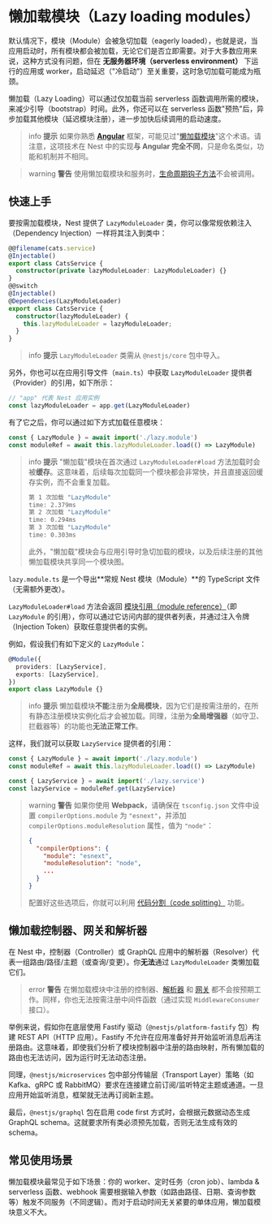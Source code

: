 # 懒加载模块（Lazy loading modules）

默认情况下，模块（Module）会被急切加载（eagerly loaded），也就是说，当应用启动时，所有模块都会被加载，无论它们是否立即需要。对于大多数应用来说，这种方式没有问题，但在 **无服务器环境（serverless environment）** 下运行的应用或 worker，启动延迟（"冷启动"）至关重要，这时急切加载可能成为瓶颈。

懒加载（Lazy Loading）可以通过仅加载当前 serverless 函数调用所需的模块，来减少引导（bootstrap）时间。此外，你还可以在 serverless 函数"预热"后，异步加载其他模块（延迟模块注册），进一步加快后续调用的启动速度。

> info **提示** 如果你熟悉 **[Angular](https://angular.dev/)** 框架，可能见过"[懒加载模块](https://angular.dev/guide/ngmodules/lazy-loading#lazy-loading-basics)"这个术语。请注意，这项技术在 Nest 中的实现**与 Angular 完全不同**，只是命名类似，功能和机制并不相同。

> warning **警告** 使用懒加载模块和服务时，[生命周期钩子方法](https://docs.nestjs.com/fundamentals/lifecycle-events)不会被调用。

## 快速上手

要按需加载模块，Nest 提供了 `LazyModuleLoader` 类，你可以像常规依赖注入（Dependency Injection）一样将其注入到类中：

```ts
@@filename(cats.service)
@Injectable()
export class CatsService {
  constructor(private lazyModuleLoader: LazyModuleLoader) {}
}
@@switch
@Injectable()
@Dependencies(LazyModuleLoader)
export class CatsService {
  constructor(lazyModuleLoader) {
    this.lazyModuleLoader = lazyModuleLoader;
  }
}
```

> info **提示** `LazyModuleLoader` 类需从 `@nestjs/core` 包中导入。

另外，你也可以在应用引导文件（`main.ts`）中获取 `LazyModuleLoader` 提供者（Provider）的引用，如下所示：

```ts
// "app" 代表 Nest 应用实例
const lazyModuleLoader = app.get(LazyModuleLoader)
```

有了它之后，你可以通过如下方式加载任意模块：

```ts
const { LazyModule } = await import('./lazy.module')
const moduleRef = await this.lazyModuleLoader.load(() => LazyModule)
```

> info **提示** "懒加载"模块在首次通过 `LazyModuleLoader#load` 方法加载时会被**缓存**。这意味着，后续每次加载同一个模块都会非常快，并且直接返回缓存实例，而不会重复加载。
>
> ```bash
> 第 1 次加载 "LazyModule"
> time: 2.379ms
> 第 2 次加载 "LazyModule"
> time: 0.294ms
> 第 3 次加载 "LazyModule"
> time: 0.303ms
> ```
>
> 此外，"懒加载"模块会与应用引导时急切加载的模块，以及后续注册的其他懒加载模块共享同一个模块图。

`lazy.module.ts` 是一个导出**常规 Nest 模块（Module）**的 TypeScript 文件（无需额外更改）。

`LazyModuleLoader#load` 方法会返回 [模块引用（module reference）](/fundamentals/module-ref)（即 `LazyModule` 的引用），你可以通过它访问内部的提供者列表，并通过注入令牌（Injection Token）获取任意提供者的实例。

例如，假设我们有如下定义的 `LazyModule`：

```ts
@Module({
  providers: [LazyService],
  exports: [LazyService],
})
export class LazyModule {}
```

> info **提示** 懒加载模块**不能**注册为**全局模块**，因为它们是按需注册的，在所有静态注册模块实例化后才会被加载。同理，注册为**全局增强器**（如守卫、拦截器等）的功能也**无法正常工作**。

这样，我们就可以获取 `LazyService` 提供者的引用：

```ts
const { LazyModule } = await import('./lazy.module')
const moduleRef = await this.lazyModuleLoader.load(() => LazyModule)

const { LazyService } = await import('./lazy.service')
const lazyService = moduleRef.get(LazyService)
```

> warning **警告** 如果你使用 **Webpack**，请确保在 `tsconfig.json` 文件中设置 `compilerOptions.module` 为 `"esnext"`，并添加 `compilerOptions.moduleResolution` 属性，值为 `"node"`：
>
> ```json
> {
>   "compilerOptions": {
>     "module": "esnext",
>     "moduleResolution": "node",
>     ...
>   }
> }
> ```
>
> 配置好这些选项后，你就可以利用 [代码分割（code splitting）](https://webpack.js.org/guides/code-splitting/) 功能。

## 懒加载控制器、网关和解析器

在 Nest 中，控制器（Controller）或 GraphQL 应用中的解析器（Resolver）代表一组路由/路径/主题（或查询/变更）。你**无法**通过 `LazyModuleLoader` 类懒加载它们。

> error **警告** 在懒加载模块中注册的控制器、[解析器](/graphql/resolvers) 和 [网关](/websockets/gateways) 都不会按预期工作。同样，你也无法按需注册中间件函数（通过实现 `MiddlewareConsumer` 接口）。

举例来说，假如你在底层使用 Fastify 驱动（`@nestjs/platform-fastify` 包）构建 REST API（HTTP 应用）。Fastify 不允许在应用准备好并开始监听消息后再注册路由。这意味着，即使我们分析了模块控制器中注册的路由映射，所有懒加载的路由也无法访问，因为运行时无法动态注册。

同理，`@nestjs/microservices` 包中部分传输层（Transport Layer）策略（如 Kafka、gRPC 或 RabbitMQ）要求在连接建立前订阅/监听特定主题或通道。一旦应用开始监听消息，框架就无法再订阅新主题。

最后，`@nestjs/graphql` 包在启用 code first 方式时，会根据元数据动态生成 GraphQL schema。这就要求所有类必须预先加载，否则无法生成有效的 schema。

## 常见使用场景

懒加载模块最常见于如下场景：你的 worker、定时任务（cron job）、lambda & serverless 函数、webhook 需要根据输入参数（如路由路径、日期、查询参数等）触发不同服务（不同逻辑）。而对于启动时间无关紧要的单体应用，懒加载模块意义不大。
